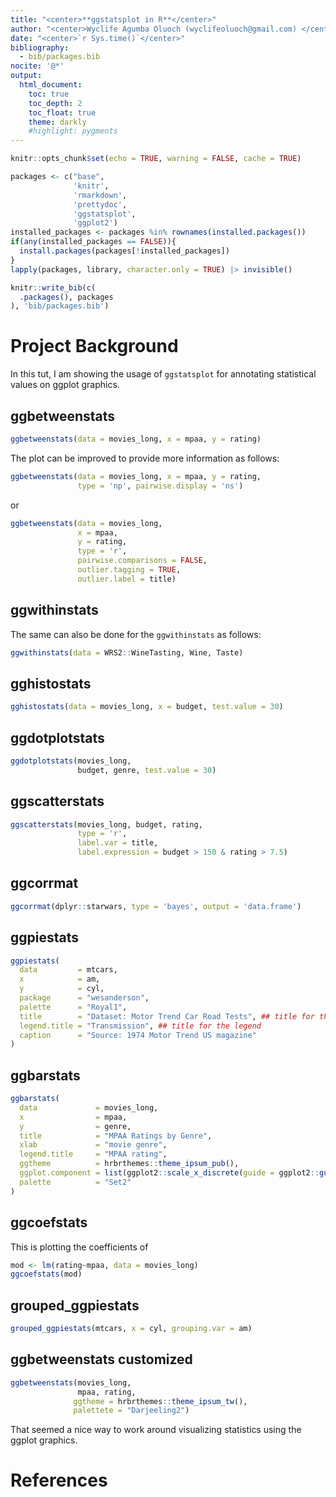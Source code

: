 ```yaml
---
title: "<center>**ggstatsplot in R**</center>"
author: "<center>Wyclife Agumba Oluoch (wyclifeoluoch@gmail.com) </center>"
date: "<center>`r Sys.time()`</center>"
bibliography: 
  - bib/packages.bib
nocite: '@*'
output: 
  html_document:
    toc: true
    toc_depth: 2
    toc_float: true
    theme: darkly
    #highlight: pygments
---
```


```r
knitr::opts_chunk$set(echo = TRUE, warning = FALSE, cache = TRUE)
```

```r
packages <- c("base",
              'knitr',
              'rmarkdown',
              'prettydoc',
              'ggstatsplot',
              'ggplot2')
installed_packages <- packages %in% rownames(installed.packages())
if(any(installed_packages == FALSE)){
  install.packages(packages[!installed_packages])
}
lapply(packages, library, character.only = TRUE) |> invisible()
```

```r
knitr::write_bib(c(
  .packages(), packages
), 'bib/packages.bib')
```

# Project Background

In this tut, I am showing the usage of `ggstatsplot` for annotating statistical values on ggplot graphics.

## ggbetweenstats

```r
ggbetweenstats(data = movies_long, x = mpaa, y = rating)
```

The plot can be improved to provide more information as follows:

```r
ggbetweenstats(data = movies_long, x = mpaa, y = rating,
               type = 'np', pairwise.display = 'ns')
```

or

```r
ggbetweenstats(data = movies_long, 
               x = mpaa, 
               y = rating,
               type = 'r', 
               pairwise.comparisons = FALSE,
               outlier.tagging = TRUE,
               outlier.label = title)
```

## ggwithinstats

The same can also be done for the `ggwithinstats` as follows:

```r
ggwithinstats(data = WRS2::WineTasting, Wine, Taste)
```

## gghistostats

```r
gghistostats(data = movies_long, x = budget, test.value = 30)
```

## ggdotplotstats

```r
ggdotplotstats(movies_long,
               budget, genre, test.value = 30)
```

## ggscatterstats

```r
ggscatterstats(movies_long, budget, rating,
               type = 'r',
               label.var = title, 
               label.expression = budget > 150 & rating > 7.5)
```

## ggcorrmat

```r
ggcorrmat(dplyr::starwars, type = 'bayes', output = 'data.frame')

```

## ggpiestats

```r
ggpiestats(
  data         = mtcars,
  x            = am,
  y            = cyl,
  package      = "wesanderson",
  palette      = "Royal1",
  title        = "Dataset: Motor Trend Car Road Tests", ## title for the plot
  legend.title = "Transmission", ## title for the legend
  caption      = "Source: 1974 Motor Trend US magazine"
)

```

## ggbarstats

```r
ggbarstats(
  data             = movies_long,
  x                = mpaa,
  y                = genre,
  title            = "MPAA Ratings by Genre",
  xlab             = "movie genre",
  legend.title     = "MPAA rating",
  ggtheme          = hrbrthemes::theme_ipsum_pub(),
  ggplot.component = list(ggplot2::scale_x_discrete(guide = ggplot2::guide_axis(n.dodge = 2))),
  palette          = "Set2"
)
```

## ggcoefstats
This is plotting the coefficients of 

```r
mod <- lm(rating~mpaa, data = movies_long)
ggcoefstats(mod)
```

## grouped_ggpiestats

```r
grouped_ggpiestats(mtcars, x = cyl, grouping.var = am)
```

## ggbetweenstats customized

```r
ggbetweenstats(movies_long, 
               mpaa, rating, 
              ggtheme = hrbrthemes::theme_ipsum_tw(),
              palettete = "Darjeeling2")
```

That seemed a nice way to work around visualizing statistics using the ggplot graphics.

# References
